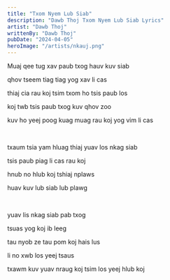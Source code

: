 ```yaml
---
title: "Txom Nyem Lub Siab"
description: "Dawb Thoj Txom Nyem Lub Siab Lyrics"
artist: "Dawb Thoj"
writtenBy: "Dawb Thoj"
pubDate: "2024-04-05"
heroImage: "/artists/nkauj.png"
---
```


Muaj qee tug xav paub txog hauv kuv siab

qhov tseem tiag tiag yog xav li cas

thiaj cia rau koj tsim txom ho tsis paub los

koj twb tsis paub txog kuv qhov zoo

kuv ho yeej poog kuag muag rau koj yog vim li cas

<br />

txaum tsia yam hluag thiaj yuav los nkag siab

tsis paub piag li cas rau koj

hnub no hlub koj tshiaj nplaws

huav kuv lub siab lub plawg

<br />

yuav lis nkag siab pab txog

tsuas yog koj ib leeg

tau nyob ze tau pom koj hais lus

li no xwb los yeej tsaus

txawm kuv yuav nraug koj tsim los yeej hlub koj
